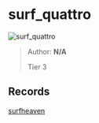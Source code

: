
# surf_quattro

![surf_quattro](https://raw.githubusercontent.com/Sayt123/SurfMapPics/Maps-and-bonuses/csgo/surf_quattro.jpg)

> Author: **N/A**
>
> Tier 3

## Records

[surfheaven](https://surfheaven.eu/map/surf_quattro)
